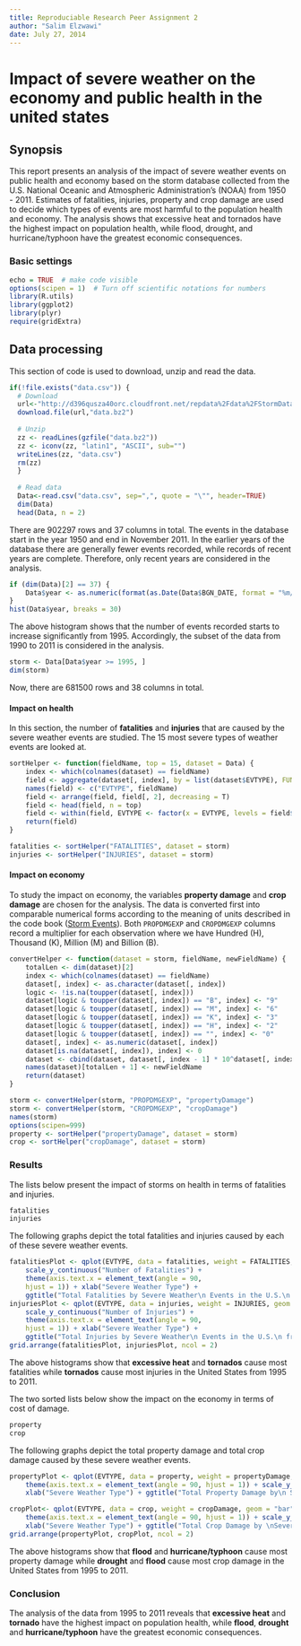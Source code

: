 ```yaml
---
title: Reproduciable Research Peer Assignment 2   
author: "Salim Elzwawi"   
date: July 27, 2014   
---
```


# Impact of severe weather on the economy and public health in the united states

## Synopsis
This report presents an analysis of the impact of severe weather events on public health and economy based on the storm database collected from the U.S. National Oceanic and Atmospheric Administration's (NOAA) from 1950 - 2011. Estimates of fatalities, injuries, property and crop damage are used to decide which types of events are most harmful to the population health and economy. The analysis shows that excessive heat and tornados have the highest impact on population health, while flood, drought, and hurricane/typhoon have the greatest economic consequences.

### Basic settings
```r
echo = TRUE  # make code visible
options(scipen = 1)  # Turn off scientific notations for numbers
library(R.utils)
library(ggplot2)
library(plyr)
require(gridExtra)
```


## Data processing
This section of code is used to download, unzip and read the data. 

```r
if(!file.exists("data.csv")) {
  # Download
  url<-"http://d396qusza40orc.cloudfront.net/repdata%2Fdata%2FStormData.csv.bz2"
  download.file(url,"data.bz2")
  
  # Unzip
  zz <- readLines(gzfile("data.bz2"))
  zz <- iconv(zz, "latin1", "ASCII", sub="")
  writeLines(zz, "data.csv")
  rm(zz)
  }
 
  # Read data
  Data<-read.csv("data.csv", sep=",", quote = "\"", header=TRUE)
  dim(Data)
  head(Data, n = 2)
```

There are 902297 rows and 37 columns in total.
The events in the database start in the year 1950 and end in November 2011. In the earlier years of the database there are generally fewer events recorded, while records of recent years are complete. Therefore, only recent years are considered in the analysis.

```r
if (dim(Data)[2] == 37) {
    Data$year <- as.numeric(format(as.Date(Data$BGN_DATE, format = "%m/%d/%Y %H:%M:%S"), "%Y"))
}
hist(Data$year, breaks = 30)
```  

The above histogram shows that the number of events recorded starts to increase significantly from 1995. Accordingly, the subset of the data from 1990 to 2011 is considered in the analysis. 
```r
storm <- Data[Data$year >= 1995, ]
dim(storm)
```
Now, there are 681500 rows and 38 columns in total.

#### Impact on health
In this section, the number of **fatalities** and **injuries** that are caused by the severe weather events are studied. The 15 most severe types of weather events are looked at. 

```r
sortHelper <- function(fieldName, top = 15, dataset = Data) {
    index <- which(colnames(dataset) == fieldName)
    field <- aggregate(dataset[, index], by = list(dataset$EVTYPE), FUN = "sum")
    names(field) <- c("EVTYPE", fieldName)
    field <- arrange(field, field[, 2], decreasing = T)
    field <- head(field, n = top)
    field <- within(field, EVTYPE <- factor(x = EVTYPE, levels = field$EVTYPE))
    return(field)
}

fatalities <- sortHelper("FATALITIES", dataset = storm)
injuries <- sortHelper("INJURIES", dataset = storm)
```

#### Impact on economy
To study the impact on economy, the variables **property damage** and **crop damage** are chosen for the analysis. The data is converted first into comparable numerical forms according to the meaning of units described in the code book ([Storm Events](http://ire.org/nicar/database-library/databases/storm-events/)). Both `PROPDMGEXP` and `CROPDMGEXP` columns record a multiplier for each observation where we have Hundred (H), Thousand (K), Million (M) and Billion (B).

```r
convertHelper <- function(dataset = storm, fieldName, newFieldName) {
    totalLen <- dim(dataset)[2]
    index <- which(colnames(dataset) == fieldName)
    dataset[, index] <- as.character(dataset[, index])
    logic <- !is.na(toupper(dataset[, index]))
    dataset[logic & toupper(dataset[, index]) == "B", index] <- "9"
    dataset[logic & toupper(dataset[, index]) == "M", index] <- "6"
    dataset[logic & toupper(dataset[, index]) == "K", index] <- "3"
    dataset[logic & toupper(dataset[, index]) == "H", index] <- "2"
    dataset[logic & toupper(dataset[, index]) == "", index] <- "0"
    dataset[, index] <- as.numeric(dataset[, index])
    dataset[is.na(dataset[, index]), index] <- 0
    dataset <- cbind(dataset, dataset[, index - 1] * 10^dataset[, index])
    names(dataset)[totalLen + 1] <- newFieldName
    return(dataset)
}

storm <- convertHelper(storm, "PROPDMGEXP", "propertyDamage")
storm <- convertHelper(storm, "CROPDMGEXP", "cropDamage")
names(storm)
options(scipen=999)
property <- sortHelper("propertyDamage", dataset = storm)
crop <- sortHelper("cropDamage", dataset = storm)
```

### Results
The lists below present the impact of storms on health in terms of fatalities and injuries. 
```r
fatalities
injuries
```
The following graphs depict the total fatalities and injuries caused by each of these severe weather events. 
```r
fatalitiesPlot <- qplot(EVTYPE, data = fatalities, weight = FATALITIES, geom = "bar", binwidth = 1) + 
    scale_y_continuous("Number of Fatalities") + 
    theme(axis.text.x = element_text(angle = 90, 
    hjust = 1)) + xlab("Severe Weather Type") + 
    ggtitle("Total Fatalities by Severe Weather\n Events in the U.S.\n from 1995 - 2011") +geom_bar(fill="#FF9999", colour="black")
injuriesPlot <- qplot(EVTYPE, data = injuries, weight = INJURIES, geom = "bar", binwidth = 1) + 
    scale_y_continuous("Number of Injuries") + 
    theme(axis.text.x = element_text(angle = 90, 
    hjust = 1)) + xlab("Severe Weather Type") + 
    ggtitle("Total Injuries by Severe Weather\n Events in the U.S.\n from 1995 - 2011") + geom_bar(fill="#FF9999", colour="black")
grid.arrange(fatalitiesPlot, injuriesPlot, ncol = 2)
```  

The above histograms show that **excessive heat** and **tornados** cause most fatalities while **tornados** cause most injuries in the United States from 1995 to 2011.

The two sorted lists below show the impact on the economy in terms of cost of damage.  

```r
property
crop
```
The following graphs depict the total property damage and total crop damage caused by these severe weather events. 
```r
propertyPlot <- qplot(EVTYPE, data = property, weight = propertyDamage, geom = "bar", binwidth = 1) + 
    theme(axis.text.x = element_text(angle = 90, hjust = 1)) + scale_y_continuous("Property Damage in US dollars")+ 
    xlab("Severe Weather Type") + ggtitle("Total Property Damage by\n Severe Weather Events in\n the U.S. from 1995 - 2011") + geom_bar(fill="#FF9999", colour="black")

cropPlot<- qplot(EVTYPE, data = crop, weight = cropDamage, geom = "bar", binwidth = 1) + 
    theme(axis.text.x = element_text(angle = 90, hjust = 1)) + scale_y_continuous("Crop Damage in US dollars") + 
    xlab("Severe Weather Type") + ggtitle("Total Crop Damage by \nSevere Weather Events in\n the U.S. from 1995 - 2011") + geom_bar(fill="#FF9999", colour="black")
grid.arrange(propertyPlot, cropPlot, ncol = 2)
```  

The above histograms show that **flood** and **hurricane/typhoon** cause most property damage while **drought** and **flood** cause most crop damage in the United States from 1995 to 2011.

### Conclusion  
The analysis of the data from 1995 to 2011 reveals that **excessive heat** and **tornado** have the highest impact on population health, while **flood**, **drought** and **hurricane/typhoon** have the greatest economic consequences.



